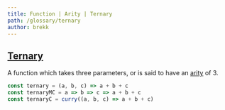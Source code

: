 ```yaml
---
title: Function | Arity | Ternary
path: /glossary/ternary
author: brekk
---
```


## [Ternary](/glossary/ternary)

A function which takes three parameters, or is said to have an [arity](/glossary/arity) of 3.

```js
const ternary = (a, b, c) => a + b + c
const ternaryMC = a => b => c => a + b + c 
const ternaryC = curry((a, b, c) => a + b + c)
```
